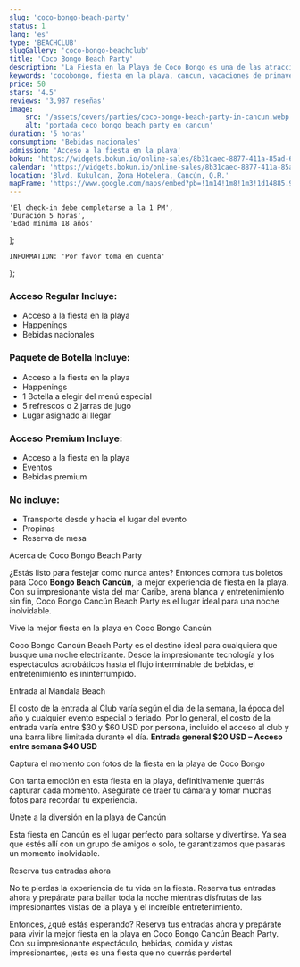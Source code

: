 ```yaml
---
slug: 'coco-bongo-beach-party'
status: 1
lang: 'es'
type: 'BEACHCLUB'
slugGallery: 'coco-bongo-beachclub'
title: 'Coco Bongo Beach Party'
description: 'La Fiesta en la Playa de Coco Bongo es una de las atracciones más calientes del Caribe Mexicano. La Favorita para las vacaciones de primavera'
keywords: 'cocobongo, fiesta en la playa, cancun, vacaciones de primavera, fiesta, beachclub, fiesta, playa cancun'
price: 50
stars: '4.5'
reviews: '3,987 reseñas'
image:
    src: '/assets/covers/parties/coco-bongo-beach-party-in-cancun.webp'
    alt: 'portada coco bongo beach party en cancun'
duration: '5 horas'
consumption: 'Bebidas nacionales'
admission: 'Acceso a la fiesta en la playa'
bokun: 'https://widgets.bokun.io/online-sales/8b31caec-8877-411a-85ad-682828170619/experience/753803?partialView=1'
calendar: 'https://widgets.bokun.io/online-sales/8b31caec-8877-411a-85ad-682828170619/experience-calendar/753803'
location: 'Blvd. Kukulcan, Zona Hotelera, Cancún, Q.R.'
mapFrame: 'https://www.google.com/maps/embed?pb=!1m14!1m8!1m3!1d14885.988771580263!2d-86.747128!3d21.132603!3m2!1i1024!2i768!4f13.1!3m3!1m2!1s0x8f4c2bf1d63b6b99%3A0x6cc32e706b78b7bf!2sCoco%20Bongo!5e0!3m2!1ses!2smx!4v1704726266557!5m2!1ses!2smx'
---
```



    'El check-in debe completarse a la 1 PM',
    'Duración 5 horas',
    'Edad mínima 18 años'
];

    INFORMATION: 'Por favor toma en cuenta'
};

<div class="flex flex-wrap text-justify">
    <div class="w-full md:w-1/2 md:pr-3">
        <h3 class="text-lg md:text-2xl font-bold text-orange-600 mt-10 mb-4">Acceso Regular Incluye:</h3>
        <ul class="space-y-4 text-base md:text-lg">
            <li><i class="at-check-circle text-green-600"></i> Acceso a la fiesta en la playa</li>
            <li><i class="at-check-circle text-green-600"></i> Happenings</li>
            <li><i class="at-check-circle text-green-600"></i> Bebidas nacionales</li>
        </ul>
    </div>
    <div class="w-full md:w-1/2 md:pr-3">
        <h3 class="text-lg md:text-2xl font-bold text-orange-600 mt-10 mb-4">Paquete de Botella Incluye:</h3>
        <ul class="space-y-4 text-base md:text-lg">
            <li><i class="at-check-circle text-green-600"></i> Acceso a la fiesta en la playa</li>
            <li><i class="at-check-circle text-green-600"></i> Happenings</li>
            <li><i class="at-check-circle text-green-600"></i> 1 Botella a elegir del menú especial</li>
            <li><i class="at-check-circle text-green-600"></i> 5 refrescos o 2 jarras de jugo</li>
            <li><i class="at-check-circle text-green-600"></i> Lugar asignado al llegar</li>
        </ul>
    </div>
    <div class="w-full md:w-1/2 md:pr-3">
        <h3 class="text-lg md:text-2xl font-bold text-orange-600 mt-10 mb-4">Acceso Premium Incluye:</h3>
        <ul class="space-y-4 text-base md:text-lg">
            <li><i class="at-check-circle text-green-600"></i> Acceso a la fiesta en la playa</li>
            <li><i class="at-check-circle text-green-600"></i> Eventos</li>
            <li><i class="at-check-circle text-green-600"></i> Bebidas premium</li>
        </ul>
    </div>
    <div class="w-full md:w-1/2 md:pl-3">
        <h3 class="text-lg md:text-2xl font-bold text-orange-600 mt-10 mb-4"> No incluye:</h3>
        <ul class="space-y-4 text-base md:text-lg">
            <li><i class="at-xmark-circle text-red-600"></i> Transporte desde y hacia el lugar del evento</li>
            <li><i class="at-xmark-circle text-red-600"></i> Propinas</li>
            <li><i class="at-xmark-circle text-red-600"></i> Reserva de mesa</li>
        </ul>
    </div>
</div>

<TagH2>Acerca de Coco Bongo Beach Party</TagH2>

<TagP>¿Estás listo para festejar como nunca antes? Entonces compra tus boletos para Coco <strong>Bongo Beach Cancún</strong>, la mejor experiencia de fiesta en la playa. Con su impresionante vista del mar Caribe, arena blanca y entretenimiento sin fin, Coco Bongo Cancún Beach Party es el lugar ideal para una noche inolvidable.</TagP>

<TagH3>Vive la mejor fiesta en la playa en Coco Bongo Cancún</TagH3>

<TagP>Coco Bongo Cancún Beach Party es el destino ideal para cualquiera que busque una noche electrizante. Desde la impresionante tecnología y los espectáculos acrobáticos hasta el flujo interminable de bebidas, el entretenimiento es ininterrumpido.</TagP>

<TagH3>Entrada al Mandala Beach</TagH3>

<TagP>El costo de la entrada al Club varía según el día de la semana, la época del año y cualquier evento especial o feriado. Por lo general, el costo de la entrada varía entre $30 y $60 USD por persona, incluido el acceso al club y una barra libre limitada durante el día. <strong>Entrada general $20 USD – Acceso entre semana $40 USD</strong></TagP>

<TagH2>Captura el momento con fotos de la fiesta en la playa de Coco Bongo</TagH2>

<TagP>Con tanta emoción en esta fiesta en la playa, definitivamente querrás capturar cada momento. Asegúrate de traer tu cámara y tomar muchas fotos para recordar tu experiencia.</TagP>

<TagH3>Únete a la diversión en la playa de Cancún</TagH3>

<TagP>Esta fiesta en Cancún es el lugar perfecto para soltarse y divertirse. Ya sea que estés allí con un grupo de amigos o solo, te garantizamos que pasarás un momento inolvidable.</TagP>

<TagH3>Reserva tus entradas ahora</TagH3>

<TagP>No te pierdas la experiencia de tu vida en la fiesta. Reserva tus entradas ahora y prepárate para bailar toda la noche mientras disfrutas de las impresionantes vistas de la playa y el increíble entretenimiento. </TagP>

<TagP>Entonces, ¿qué estás esperando? Reserva tus entradas ahora y prepárate para vivir la mejor fiesta en la playa en Coco Bongo Cancún Beach Party. Con su impresionante espectáculo, bebidas, comida y vistas impresionantes, ¡esta es una fiesta que no querrás perderte! </TagP>

<AdditionalInfo information={information} i18n={i18n} />